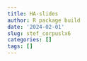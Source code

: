 ```yaml
---
title: HA-slides
author: R package build
date: '2024-02-01'
slug: stef_corpuslx6
categories: []
tags: []
---
```

